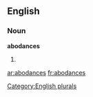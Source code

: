 ==English==

===Noun===
'''abodances'''

# {{plural of|[[abodance]]}}

[[Category:English plurals]]

[[ar:abodances]]
[[fr:abodances]]